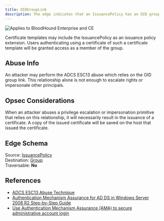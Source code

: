 ```yaml
---
title: OIDGroupLink
description: The edge indicates that an IssuancePolicy has an OID group link to a group.
---
```

<img noZoom src="/assets/enterprise-AND-community-edition-pill-tag.svg" alt="Applies to BloodHound Enterprise and CE"/>

Certificate templates may include the IssuancePolicy as an issuance policy extension. Users authenticating using a certificate of such a certificate template will be granted access as a member of the group.

## Abuse Info

An attacker may perform the ADCS ESC13 abuse which relies on the OID group link. This relationship alone is not enough to escalate rights or impersonate other principals.

## Opsec Considerations

When an attacker abuses a privilege escalation or impersonation primitive that relies on this relationship, it will necessarily result in the issuance of a certificate. A copy of the issued certificate will be saved on the host that issued the certificate.

## Edge Schema

Source: [IssuancePolicy](/resources/nodes/issuance-policy)   
Destination: [Group](/resources/nodes/group)   
Traversable: **No**  

## References

* [ADCS ESC13 Abuse Technique](https://posts.specterops.io/adcs-esc13-abuse-technique-fda4272fbd53)
* [Authentication Mechanism Assurance for AD DS in Windows Server 2008 R2 Step-by-Step Guide](https://learn.microsoft.com/en-us/previous-versions/windows/it-pro/windows-server-2008-R2-and-2008/dd378897(v=ws.10)?redirectedfrom=MSDN)
* [Use Authentication Mechanism Assurance (AMA) to secure administrative account login](https://www.gradenegger.eu/en/using-authentication-mechanism-assurance-ama-to-secure-the-login-of-administrative-accounts/)
